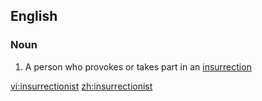 ==English==

===Noun===
{{en-noun}}

# A person who provokes or takes part in an [[insurrection]]

[[vi:insurrectionist]]
[[zh:insurrectionist]]